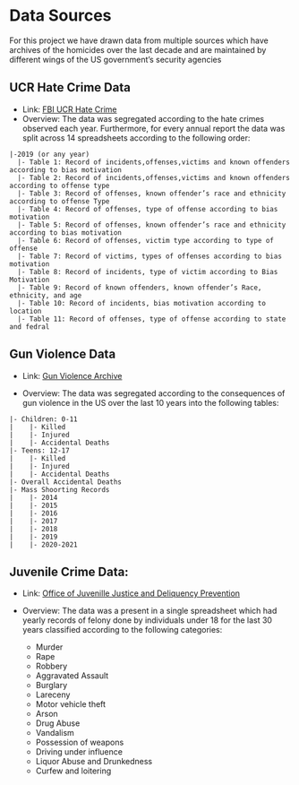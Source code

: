 # Data Sources

For this project we have drawn data from multiple sources which have archives of the homicides over the last decade and are maintained by different wings of the US government's security agencies

## UCR Hate Crime Data

- Link: [FBI UCR Hate Crime](https://ucr.fbi.gov/hate-crime)
- Overview: The data was segregated according to the hate crimes observed each year. Furthermore, for every annual report the data was split across 14 spreadsheets according to the following order:

```
|-2019 (or any year)
  |- Table 1: Record of incidents,offenses,victims and known offenders according to bias motivation
  |- Table 2: Record of incidents,offenses,victims and known offenders according to offense type
  |- Table 3: Record of offenses, known offender’s race and ethnicity according to offense Type
  |- Table 4: Record of offenses, type of offense according to bias motivation
  |- Table 5: Record of offenses, known offender’s race and ethnicity according to bias motivation
  |- Table 6: Record of offenses, victim type according to type of offense
  |- Table 7: Record of victims, types of offenses according to bias motivation
  |- Table 8: Record of incidents, type of victim according to Bias Motivation
  |- Table 9: Record of known offenders, known offender’s Race, ethnicity, and age
  |- Table 10: Record of incidents, bias motivation according to location
  |- Table 11: Record of offenses, type of offense according to state and fedral
```

## Gun Violence Data

- Link: [Gun Violence Archive](https://www.gunviolencearchive.org/reports)

- Overview: The data was segregated according to the consequences of gun violence in the US over the last 10 years into the following tables:

```
|- Children: 0-11
|    |- Killed
|    |- Injured
|    |- Accidental Deaths
|- Teens: 12-17
|    |- Killed
|    |- Injured
|    |- Accidental Deaths
|- Overall Accidental Deaths
|- Mass Shoorting Records
|    |- 2014
|    |- 2015
|    |- 2016
|    |- 2017
|    |- 2018
|    |- 2019
|    |- 2020-2021
```

## Juvenile Crime Data:

- Link: [Office of Juvenille Justice and Deliquency Prevention](https://www.ojjdp.gov/ojstatbb/crime/jar.asp)

- Overview: The data was a present in a single spreadsheet which had yearly records of felony done by individuals under 18 for the last 30 years classified according to the following categories:
  - Murder
  - Rape
  - Robbery
  - Aggravated Assault
  - Burglary
  - Lareceny
  - Motor vehicle theft
  - Arson
  - Drug Abuse
  - Vandalism
  - Possession of weapons
  - Driving under influence
  - Liquor Abuse and Drunkedness
  - Curfew and loitering
